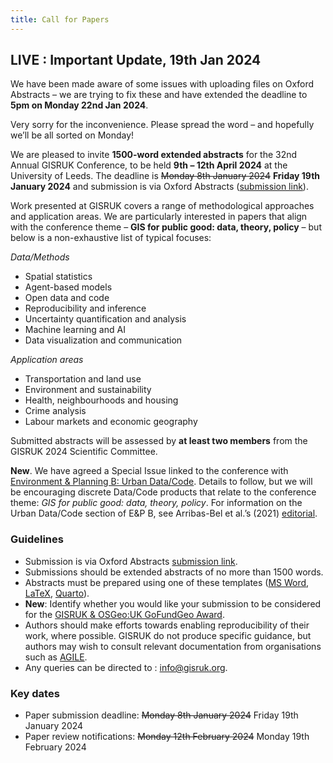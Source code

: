 ```yaml
---
title: Call for Papers
---
```


::: {.callout-important}
## LIVE : Important Update, 19th Jan 2024 

We have been made aware of some issues with uploading files on Oxford Abstracts -- we are trying to fix these and have extended the deadline to **5pm on Monday 22nd Jan 2024**.   

Very sorry for the inconvenience. Please spread the word -- and hopefully we’ll be all sorted on Monday! 

:::



We are pleased to invite **1500-word extended abstracts** for the 32nd Annual GISRUK Conference, to be held **9th -- 12th April 2024** at the University of Leeds. The deadline is ~~Monday 8th January 2024~~ **Friday 19th January 2024** and submission is via Oxford Abstracts ([submission link](https://app.oxfordabstracts.com/stages/6800/submitter)).

Work presented at GISRUK covers a range of methodological approaches and application areas. We are particularly interested in papers that align with the conference theme --  **GIS for public good: data, theory, policy** -- but  below is a non-exhaustive list of typical focuses:

*Data/Methods*

* Spatial statistics
* Agent-based models
* Open data and code
* Reproducibility and inference
* Uncertainty quantification and analysis
* Machine learning and AI
* Data visualization and communication


*Application areas*

* Transportation and land use
* Environment and sustainability
* Health, neighbourhoods and housing
* Crime analysis
* Labour markets and economic geography

Submitted abstracts will be assessed by **at least two members** from the GISRUK 2024 Scientific Committee.

**New**. We have agreed a Special Issue linked to the conference with [Environment & Planning B: Urban Data/Code](https://uk.sagepub.com/en-gb/eur/environment-and-planning-b-urban-analytics-and-city-science/journal203385#description). Details to follow, but we will be encouraging discrete Data/Code products that relate to the conference theme: *GIS for public good: data, theory, policy*. For information on the Urban Data/Code section of E&P B, see Arribas-Bel et al.'s (2021) [editorial](https://journals.sagepub.com/doi/full/10.1177/23998083211059670?_gl=1*1y72m9o*_ga*MTM3ODc1NzM1OS4xNjQyNzA4NjE5*_ga_60R758KFDG*MTcwMzE2MjMwMS40NC4wLjE3MDMxNjIzMDEuNjAuMC4w).

### Guidelines

* Submission is via Oxford Abstracts [submission link](https://app.oxfordabstracts.com/stages/6800/submitter).
* Submissions should be extended abstracts of no more than 1500 words.
* Abstracts must be prepared using one of these templates ([MS Word](../files/GISRUK2024_PaperTemplateSubmission.docx), [LaTeX](../files/GISRUK2024-LaTeX_template.zip), [Quarto](https://github.com/sdesabbata/quarto-gisruk)).
* **New**: Identify whether you would like your submission to be considered for the [GISRUK & OSGeo:UK GoFundGeo Award](/osgeo/).
* Authors should make efforts towards enabling reproducibility of their work, where possible. GISRUK do not produce specific guidance, but authors may wish to consult relevant documentation from organisations such as [AGILE](https://osf.io/numa5).
* Any queries can be directed to : [info@gisruk.org](mailto:info@gisruk.org).

### Key dates

* Paper submission deadline: ~~Monday 8th January 2024~~ Friday 19th January 2024
* Paper review notifications: ~~Monday 12th February 2024~~ Monday 19th February 2024
